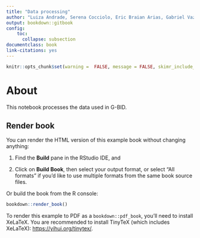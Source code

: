 ```yaml
--- 
title: "Data processing"
author: "Luiza Andrade, Serena Cocciolo, Eric Braian Arias, Gabriel Vaz de Melo"
output: bookdown::gitbook
config:
    toc:
      collapse: subsection
documentclass: book
link-citations: yes
---
```


```r
knitr::opts_chunk$set(warning =  FALSE, message = FALSE, skimr_include_summary = FALSE)
```

# About

This notebook processes the data used in G-BID.

## Render book

You can render the HTML version of this example book without changing anything:

1. Find the **Build** pane in the RStudio IDE, and

1. Click on **Build Book**, then select your output format, or select "All formats" if you'd like to use multiple formats from the same book source files.

Or build the book from the R console:

```r
bookdown::render_book()
```

To render this example to PDF as a `bookdown::pdf_book`, you'll need to install XeLaTeX. You are recommended to install TinyTeX (which includes XeLaTeX): <https://yihui.org/tinytex/>.
